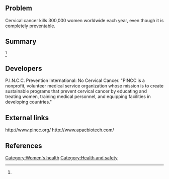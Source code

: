 == Problem ==
Cervical cancer kills 300,000 women worldwide each year, even though it is completely preventable.
== Summary ==
<ref> </ref>

== Developers ==
P.I.N.C.C. Prevention International: No Cervical Cancer. "PINCC is a nonprofit, volunteer medical service organization whose mission is to create sustainable programs that prevent cervical cancer by educating and treating women, training medical personnel, and equipping facilities in developing countries."
== External links ==
http://www.pincc.org/
http://www.apacbiotech.com/

==References==
<references/>

[[Category:Women's health]]
[[Category:Health and safety]]